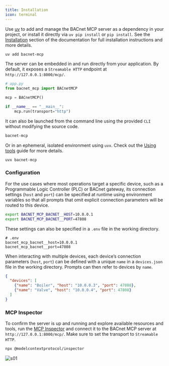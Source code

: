 ```yaml
---
title: Installation
icon: terminal
---
```


Use [uv](https://github.com/astral-sh/uv) to add and manage the BACnet MCP server as a dependency in your project, or install it directly via `uv pip install` or `pip install`. See the [Installation](https://github.com/ezhuk/bacnet-mcp/blob/main/docs/bacnet-mcp/installation.mdx) section of the documentation for full installation instructions and more details.

```bash
uv add bacnet-mcp
```

The server can be embedded in and run directly from your application. By default, it exposes a `Streamable HTTP` endpoint at `http://127.0.0.1:8000/mcp/`.

```python
# app.py
from bacnet_mcp import BACnetMCP

mcp = BACnetMCP()

if __name__ == "__main__":
    mcp.run(transport="http")
```

It can also be launched from the command line using the provided `CLI` without modifying the source code.

```bash
bacnet-mcp
```

Or in an ephemeral, isolated environment using `uvx`. Check out the [Using tools](https://docs.astral.sh/uv/guides/tools/) guide for more details.

```bash
uvx bacnet-mcp
```

### Configuration

For the use cases where most operations target a specific device, such as a Programmable Logic Controller (PLC) or BACnet gateway, its connection settings (`host` and `port`) can be specified at runtime using environment variables so that all prompts that omit explicit connection parameters will be routed to this device.

```bash
export BACNET_MCP_BACNET__HOST=10.0.0.1
export BACNET_MCP_BACNET__PORT=47808
```

These settings can also be specified in a `.env` file in the working directory.

```text
# .env
bacnet_mcp_bacnet__host=10.0.0.1
bacnet_mcp_bacnet__port=47808
```

When interacting with multiple devices, each device’s connection parameters (`host`, `port`) can be defined with a unique `name` in a `devices.json` file in the working directory. Prompts can then refer to devices by `name`.

```json
{
  "devices": [
    {"name": "Boiler", "host": "10.0.0.3", "port": 47808},
    {"name": "Valve", "host": "10.0.0.4", "port": 47808}
  ]
}
```

### MCP Inspector

To confirm the server is up and running and explore available resources and tools, run the [MCP Inspector](https://modelcontextprotocol.io/docs/tools/inspector) and connect it to the BACnet MCP server at `http://127.0.0.1:8000/mcp/`. Make sure to set the transport to `Streamable HTTP`.

```bash
npx @modelcontextprotocol/inspector
```

![s01](https://github.com/user-attachments/assets/1dfcfda5-01ae-411c-8a6b-30996dec41c8)

